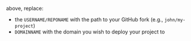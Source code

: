 above, replace:
- the `USERNAME/REPONAME` with the path to your GitHub fork (e.g., `john/my-project`)
- `DOMAINNAME` with the domain you wish to deploy your project to